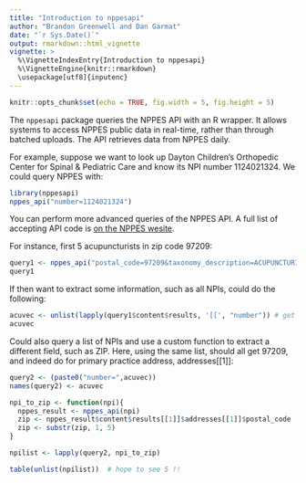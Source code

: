 ```yaml
---
title: "Introduction to nppesapi"
author: "Brandon Greenwell and Dan Garmat"
date: "`r Sys.Date()`"
output: rmarkdown::html_vignette
vignette: >
  %\VignetteIndexEntry{Introduction to nppesapi}
  %\VignetteEngine{knitr::rmarkdown}
  \usepackage[utf8]{inputenc}
---
```


```r
knitr::opts_chunk$set(echo = TRUE, fig.width = 5, fig.height = 5)
```

The `nppesapi` package queries the NPPES API with an R wrapper. It allows systems to access NPPES public data in real-time, rather than through batched uploads. The API retrieves data from NPPES daily. 


For example, suppose we want to look up Dayton Children's Orthopedic Center for Spinal & Pediatric Care and know its NPI number 1124021324. We could query NPPES with:

```r
library(nppesapi)
nppes_api("number=1124021324")
```

You can perform more advanced queries of the NPPES API. A full list of accepting API code is [on the NPPES wesite](https://npiregistry.cms.hhs.gov/registry/help-api).

For instance, first 5 acupuncturists in zip code 97209:

```r
query1 <- nppes_api("postal_code=97209&taxonomy_description=ACUPUNCTURIST&limit=5")
query1
```

If then want to extract some information, such as all NPIs, could do the following:
```r
acuvec <- unlist(lapply(query1$content$results, '[[', "number")) # get the NPI number
acuvec

```

Could also query a list of NPIs and use a custom function to extract a different field, such as ZIP. Here, using the same list, should all get 97209, and indeed do for primary practice address, addresses[[1]]:

```r
query2 <- (paste0("number=",acuvec))
names(query2) <- acuvec

npi_to_zip <- function(npi){
  nppes_result <- nppes_api(npi)
  zip <- nppes_result$content$results[[1]]$addresses[[1]]$postal_code
  zip <- substr(zip, 1, 5)
}

npilist <- lapply(query2, npi_to_zip)

table(unlist(npilist))  # hope to see 5 !!

```

